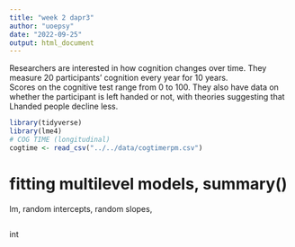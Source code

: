 ---
title: "week 2 dapr3"
author: "uoepsy"
date: "2022-09-25"
output: html_document
---

Researchers are interested in how cognition changes over time. 
They measure 20 participants' cognition every year for 10 years.  
Scores on the cognitive test range from 0 to 100.
They also have data on whether the participant is left handed or not, with theories suggesting that Lhanded people decline less. 

```{r}
library(tidyverse)
library(lme4)
# COG TIME (longitudinal)
cogtime <- read_csv("../../data/cogtimerpm.csv")
```



# fitting multilevel models, summary()

lm, random intercepts, random slopes,

```{r}

```


int




